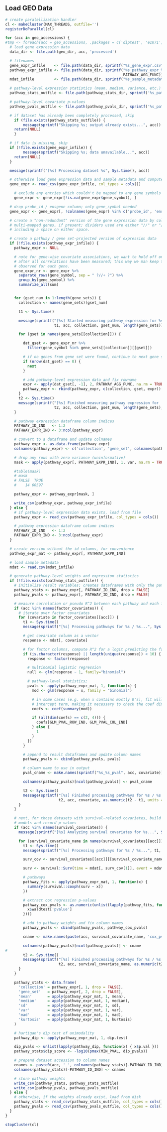 ## Load GEO Data

```r
# create paralellization handler
cl <- makeCluster(MAX_THREADS, outfile='')
registerDoParallel(cl)

for (acc in geo_accessions) {
#tmp <- foreach(acc = geo_accessions, .packages = c('diptest', 'e1071', 'fgsea', 'tidyverse', 'survival')) %dopar% {
  # load gene expression data
  data_dir <- file.path(geo_dir, acc, 'processed')

  # filenames
  gene_expr_infile    <- file.path(data_dir, sprintf("%s_gene_expr.csv", acc))
  pathway_expr_infile <- file.path(data_dir, sprintf("%s_pathway_expr_%s.csv", acc,
                                                     PATHWAY_AGG_FUNC))
  mdat_infile         <- file.path(data_dir, sprintf("%s_sample_metadata.csv", acc))

  # pathway-level expression statistics (mean, median, variance, etc.)
  pathway_stats_outfile <- file.path(pathway_stats_dir, sprintf('%s_pathway_stats.csv', acc))

  # pathway-level covariate p-values
  pathway_pvals_outfile <- file.path(pathway_pvals_dir, sprintf('%s_pathway_pvals.csv', acc))

  # if dataset has already been completely processed, skip 
	if (file.exists(pathway_stats_outfile)) {
		message(sprintf("Skipping %s; output already exists...", acc))
    return(NULL)
	}

  # if data is missing, skip
  if (!file.exists(gene_expr_infile)) {
		message(sprintf("Skipping %s; data unavailable...", acc))
    return(NULL)
  }

  message(sprintf("[%s] Processing dataset %s", Sys.time(), acc))

  # otherwise load gene expression data and sample metadata and compute weights
  gene_expr <- read_csv(gene_expr_infile, col_types = cols())

	# exclude any entries which couldn't be mapped to any gene symbols
	gene_expr <- gene_expr[!is.na(gene_expr$gene_symbol), ]	

  # drop probe_id / ensgene column; only gene_symbol needed
  gene_expr <- gene_expr[, !colnames(gene_expr) %in% c('probe_id', 'ensgene')]

  # create a "non-redundant" version of the gene expression data by collapsing
  # multi-mapped genes, if present; dividers used are either "//" or "///", possibly
  # including a space on either space.

  # create a pathway / gene set-projected version of expression data
  if (!file.exists(pathway_expr_infile)) {
    pathway_expr <- NULL

    # note for gene-wise covariate associations, we want to hold off on this step until
    # after all correlations have been measured; this way we man keep the min/max value
    # observed for each gene.
    gene_expr_nr <- gene_expr %>%
      separate_rows(gene_symbol, sep = " ?//+ ?") %>%
      group_by(gene_symbol) %>%
      summarize_all(sum)


    for (gset_num in 1:length(gene_sets)) {
      collection <- names(gene_sets)[gset_num]

      t1 <- Sys.time()

      message(sprintf("[%s] Started measuring pathway expression for %s / %s [%d / %d]...", 
                      t1, acc, collection, gset_num, length(gene_sets)))

      for (gset in names(gene_sets[[collection]])) {

        dat_gset <- gene_expr_nr %>%
          filter(gene_symbol %in% gene_sets[[collection]][[gset]])

        # if no genes from gene set were found, continue to next gene set
        if (nrow(dat_gset) == 0) {
          next
        }

        # add pathway-level expression data and fix rowname
        expr <- apply(dat_gset[, -1], 2, PATHWAY_AGG_FUNC, na.rm = TRUE)
        pathway_expr <- rbind(pathway_expr, c(collection, gset, expr))
      }
      t2 <- Sys.time()
      message(sprintf("[%s] Finished measuring pathway expression for  %s / %s [%d / %d] (time elapsed: %0.2f mins)", 
                      t2, acc, collection, gset_num, length(gene_sets), as.numeric(t2 - t1, units = 'mins')))
    }

    # pathway expression dataframe column indices
    PATHWAY_ID_IND   <- 1:2
    PATHWAY_EXPR_IND <- 3:ncol(pathway_expr)

    # convert to a dataframe and update colnames
    pathway_expr <- as.data.frame(pathway_expr)
    colnames(pathway_expr) <- c('collection', 'gene_set', colnames(pathway_expr)[PATHWAY_EXPR_IND])

    # drop any rows with zero variance (uninformative)
    mask <- apply(pathway_expr[, PATHWAY_EXPR_IND], 1, var, na.rm = TRUE) > 0

    #table(mask)
    # mask
    # FALSE  TRUE 
    #    14 60597 

    pathway_expr <- pathway_expr[mask, ]

    write_csv(pathway_expr, pathway_expr_infile)
  } else {
    # if pathway-level expression data exists, load from file
    pathway_expr <- read_csv(pathway_expr_infile, col_types = cols())

    # pathway expression dataframe column indices
    PATHWAY_ID_IND   <- 1:2
    PATHWAY_EXPR_IND <- 3:ncol(pathway_expr)
  }

  # create version without the id columns, for convenience
  pathway_expr_mat <- pathway_expr[, PATHWAY_EXPR_IND]

  # load sample metadata
  mdat <- read.csv(mdat_infile)

  # generate pathway-level weights and expression statistics
  if (!file.exists(pathway_stats_outfile)) {
    # initialize result variables; creates dataframes with only the pathway identifiers
    pathway_stats <- pathway_expr[, PATHWAY_ID_IND, drop = FALSE]
    pathway_pvals <- pathway_expr[, PATHWAY_ID_IND, drop = FALSE]

    # measure correlation or pseudo R^2 between each pathway and each factor covariate
    if (acc %in% names(factor_covariates)) {
      # iterate over factor covariates
      for (covariate in factor_covariates[[acc]]) {
        t1 <- Sys.time()
        message(sprintf("[%s] Processing pathways for %s / %s...", Sys.time(), acc, covariate))

        # get covariate column as a vector
        response <- mdat[, covariate]

        # for factor columns, compute R^2 for a logit predicting the factor level
        if (is.character(response) || length(unique(response)) < 10) {
          response <- factor(response)

          # multinomial logistic regression
          null <- glm(response ~ 1, family="binomial")

          # pathway-level statistics;
          pvals <- apply(pathway_expr_mat, 1, function(x) {
            mod <- glm(response ~ x, family = "binomial")

            # in some cases (e.g. when x contains mostly 0's), fit will only include an
            # intercept term, making it necessary to check the coef dimensions
            coefs <- coef(summary(mod))

            if (all(dim(coefs) == c(2, 4))) {
              coefs[GLM_PVAL_ROW_IND, GLM_PVAL_COL_IND]
            } else {
              1
            }
          })
        }

        # append to result dataframes and update column names
        pathway_pvals <- cbind(pathway_pvals, pvals)

        # column name to use in output
        pval_cname <- make.names(sprintf("%s_%s_pval", acc, covariate))

        colnames(pathway_pvals)[ncol(pathway_pvals)] <- pval_cname

        t2 <- Sys.time()
        message(sprintf("[%s] Finished processing pathways for %s / %s (time elapsed: %0.2f mins)", 
                        t2, acc, covariate, as.numeric(t2 - t1, units = 'mins')))
      }
    }

    # next, for those datasets with survival-related covariates, build cox regression
    # models and record p-values
    if (acc %in% names(survival_covariates)) {
      message(sprintf("[%s] Analyzing survival covariates for %s...", Sys.time(), acc))

      for (survival_covariate_name in names(survival_covariates[[acc]])) {
        t1 <- Sys.time()
        message(sprintf("[%s] Processing pathways for %s / %s...", t1, acc, survival_covariate_name))

        surv_cov <- survival_covariates[[acc]][[survival_covariate_name]]

        surv <- survival::Surv(time = mdat[, surv_cov[1]], event = mdat[, surv_cov[2]])

        # pathways
        pathway_fits <- apply(pathway_expr_mat, 1, function(x) {
          summary(survival::coxph(surv ~ x))
        })

        # extract cox regression p-values
        pathway_cox_pvals <- as.numeric(unlist(lapply(pathway_fits, function(x) {
          x$waldtest['pvalue']
        })))

        # add to pathway weights and fix column names
        pathway_pvals <- cbind(pathway_pvals, pathway_cox_pvals)

        cname <- make.names(paste(acc, survival_covariate_name, 'cox_pval', sep = '_'))

        colnames(pathway_pvals)[ncol(pathway_pvals)] <- cname
#
        t2 <- Sys.time()
        message(sprintf("[%s] Finished processing pathways for %s / %s (time elapsed: %0.2f mins)", 
                        t2, acc, survival_covariate_name, as.numeric(t2 - t1, units = 'mins')))
      }
    }

    pathway_stats <- data.frame(
      'collection' = pathway_expr[, 1, drop = FALSE],
      'gene_set'   = pathway_expr[, 2, drop = FALSE],
      'mean'       = apply(pathway_expr_mat, 1, mean),
      'median'     = apply(pathway_expr_mat, 1, median),
      'sd'         = apply(pathway_expr_mat, 1, sd),
      'var'        = apply(pathway_expr_mat, 1, var),
      'mad'        = apply(pathway_expr_mat, 1, mad),
      'kurtosis'   = apply(pathway_expr_mat, 1, kurtosis)
    )

    # hartigan's dip test of unimodality
    pathway_dip <- apply(pathway_expr_mat, 1, dip.test)

    dip_pvals <- unlist(lapply(pathway_dip, function(x) { x$p.val }))
    pathway_stats$dip_score <- -log10(pmax(MIN_PVAL, dip_pvals))

    # prepend dataset accession to column names
    cnames <- paste0(acc, '_', colnames(pathway_stats)[-PATHWAY_ID_IND])
    colnames(pathway_stats)[-PATHWAY_ID_IND] <- cnames

    # store pathway weights
    write_csv(pathway_stats, pathway_stats_outfile)
    write_csv(pathway_pvals, pathway_pvals_outfile)
  } else {
    # otherwise, if the weights already exist, load from disk
    pathway_stats <- read_csv(pathway_stats_outfile, col_types = cols())
    pathway_pvals <- read_csv(pathway_pvals_outfile, col_types = cols())
  }
}

stopCluster(cl)
```

